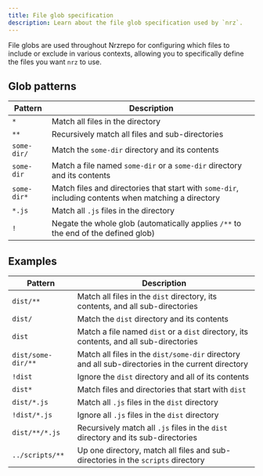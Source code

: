 ```yaml
---
title: File glob specification
description: Learn about the file glob specification used by `nrz`.
---
```


File globs are used throughout Nrzrepo for configuring which files to include or exclude in various contexts, allowing you to specifically define the files you want `nrz` to use.

## Glob patterns

| Pattern     | Description                                                                                          |
| ----------- | ---------------------------------------------------------------------------------------------------- |
| `*`         | Match all files in the directory                                                                     |
| `**`        | Recursively match all files and sub-directories                                                      |
| `some-dir/` | Match the `some-dir` directory and its contents                                                      |
| `some-dir`  | Match a file named `some-dir` or a `some-dir` directory and its contents                             |
| `some-dir*` | Match files and directories that start with `some-dir`, including contents when matching a directory |
| `*.js`      | Match all `.js` files in the directory                                                               |
| `!`         | Negate the whole glob (automatically applies `/**` to the end of the defined glob)                   |

## Examples

| Pattern            | Description                                                                                       |
| ------------------ | ------------------------------------------------------------------------------------------------- |
| `dist/**`          | Match all files in the `dist` directory, its contents, and all sub-directories                    |
| `dist/`            | Match the `dist` directory and its contents                                                       |
| `dist`             | Match a file named `dist` or a `dist` directory, its contents, and all sub-directories            |
| `dist/some-dir/**` | Match all files in the `dist/some-dir` directory and all sub-directories in the current directory |
| `!dist`            | Ignore the `dist` directory and all of its contents                                               |
| `dist*`            | Match files and directories that start with `dist`                                                |
| `dist/*.js`        | Match all `.js` files in the `dist` directory                                                     |
| `!dist/*.js`       | Ignore all `.js` files in the `dist` directory                                                    |
| `dist/**/*.js`     | Recursively match all `.js` files in the `dist` directory and its sub-directories                 |
| `../scripts/**`    | Up one directory, match all files and sub-directories in the `scripts` directory                  |
